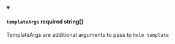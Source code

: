 
<details className="config-field" data-expandable="false" open>
<summary>

#### `templateArgs` <span class="config-field-required" data-required="false">required</span> <span class="config-field-type">string[]</span> <span class="config-field-default"></span> <span class="config-field-enum"></span>

TemplateArgs are additional arguments to pass to `helm template`

</summary>



</details>
